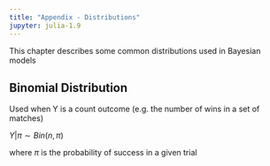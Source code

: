 ```yaml
---
title: "Appendix - Distributions"
jupyter: julia-1.9
---
```


This chapter describes some common distributions used in Bayesian models

## Binomial Distribution

Used when Y is a count outcome (e.g. the number of wins in a set of matches)

$Y|\pi \sim Bin(n, \pi)$

where $\pi$ is the probability of success in a given trial
